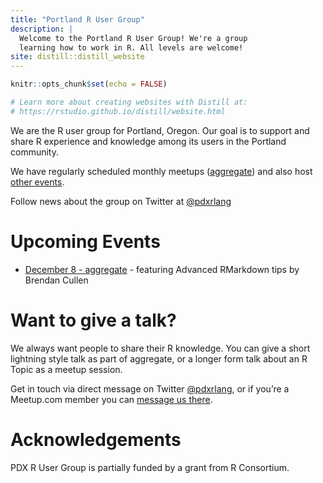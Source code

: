 ```yaml
---
title: "Portland R User Group"
description: |
  Welcome to the Portland R User Group! We're a group
  learning how to work in R. All levels are welcome!
site: distill::distill_website
---
```


```r
knitr::opts_chunk$set(echo = FALSE)

# Learn more about creating websites with Distill at:
# https://rstudio.github.io/distill/website.html

```

We are the R user group for Portland, Oregon. Our goal is to support and share R experience and knowledge among its users in the Portland community. 

We have regularly scheduled monthly meetups ([aggregate](aggregate.html)) and also host [other events](meetups.html).

Follow news about the group on Twitter at [\@pdxrlang](https://twitter.com/pdxrlang)

# Upcoming Events

- [December 8 - aggregate](https://www.meetup.com/portland-r-user-group/events/274774392/) - featuring Advanced RMarkdown tips by Brendan Cullen

# Want to give a talk?

We always want people to share their R knowledge. You can give a short lightning style talk as part of aggregate, or a longer form talk about an R Topic as a meetup session. 

Get in touch via direct message on Twitter  [\@pdxrlang](https://twitter.com/pdxrlang), or if you’re a Meetup.com member you can [message us there](https://secure.meetup.com/messages/).

# Acknowledgements

PDX R User Group is partially funded by a grant from R Consortium.